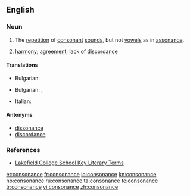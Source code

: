 ==English==

===Noun===
{{en-noun}}
{{examples-right|sense=prosody|examples=''lady lounges lazily, dark deep dread crept in''}}

# {{prosody}} The [[repetition]] of [[consonant]] [[sounds]], but not [[vowels]] as in [[assonance]].
# {{music}} [[harmony]]; [[agreement]]; lack of [[discordance]]

====Translations====
{{trans-top|the repetition of consonant sounds}}
* Bulgarian: {{t|bg|съзвучие|n}}
{{trans-mid}}
{{trans-bottom}}

{{trans-top|music harmony; agreement}}
* Bulgarian: {{t+|bg|съгласие|n}},  {{t|bg|хармония|f}}
{{trans-mid}}
* Italian: {{t+|it|consonanza|f}}
{{trans-bottom}}

====Antonyms====
* [[dissonance]]
* [[discordance]]

===References===
* [http://olc.lcs.on.ca/English/ETS4Ue.Nsf/5f78f7e68f1c4d30852565960008af71/bb7e8c258996458385256d8f00486f1e?OpenDocument Lakefield College School Key Literary Terms]

[[et:consonance]]
[[fr:consonance]]
[[io:consonance]]
[[kn:consonance]]
[[no:consonance]]
[[ru:consonance]]
[[ta:consonance]]
[[te:consonance]]
[[tr:consonance]]
[[vi:consonance]]
[[zh:consonance]]